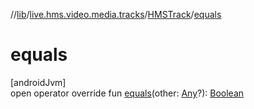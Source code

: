 //[lib](/api-reference/android/v2/home/content)/[live.hms.video.media.tracks](../index)/[HMSTrack](index)/[equals](equals)

# equals

[androidJvm]\
open operator override fun [equals](equals)(other: [Any](https://kotlinlang.org/api/latest/jvm/stdlib/kotlin/-any/index.html)?): [Boolean](https://kotlinlang.org/api/latest/jvm/stdlib/kotlin/-boolean/index.html)
